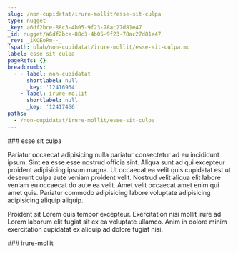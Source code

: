 ```yaml
---
slug: /non-cupidatat/irure-mollit/esse-sit-culpa
type: nugget
_key: a6df2bce-88c3-4b05-9f23-78ac27d81e47
_id: nugget/a6df2bce-88c3-4b05-9f23-78ac27d81e47
_rev: _iKCEoRm--_
fspath: blah/non-cupidatat/irure-mollit/esse-sit-culpa.md
label: esse sit culpa
pageRefs: {}
breadcrumbs:
  - - label: non-cupidatat
      shortlabel: null
      _key: '12416964'
    - label: irure-mollit
      shortlabel: null
      _key: '12417466'
paths:
  - /non-cupidatat/irure-mollit/esse-sit-culpa
---
```


<NuggetArea>
<Nugget slug="/non-cupidatat/irure-mollit/esse-sit-culpa" type="nugget" _key="a6df2bce-88c3-4b05-9f23-78ac27d81e47" _id="nugget/a6df2bce-88c3-4b05-9f23-78ac27d81e47" _rev="_iKCEoRm--_" fspath="blah/non-cupidatat/irure-mollit/esse-sit-culpa.md" label="esse sit culpa" paths="/non-cupidatat/irure-mollit/esse-sit-culpa">
<NuggetBody>
### esse sit culpa

Pariatur occaecat adipisicing nulla pariatur consectetur ad eu incididunt ipsum. Sint ea esse esse nostrud officia sint. Aliqua sunt ad qui excepteur proident adipisicing ipsum magna. Ut occaecat ea velit quis cupidatat est ut deserunt culpa aute veniam proident velit. Nostrud velit aliqua elit labore veniam eu occaecat do aute ea velit. Amet velit occaecat amet enim qui amet quis. Pariatur commodo adipisicing labore voluptate adipisicing adipisicing aliquip aliquip.

Proident sit Lorem quis tempor excepteur. Exercitation nisi mollit irure ad Lorem laborum elit fugiat sit ex ea voluptate ullamco. Anim in dolore minim exercitation cupidatat ex aliquip ad dolore fugiat nisi.

</NuggetBody>
<Breadcrumbs>
<Crumbs>
<Crumb _key="12416964" label="non-cupidatat" /><Crumb _key="12417466" label="irure-mollit" />
</Crumbs>
</Breadcrumbs>
</Nugget>

<NuggetsInbound>
</NuggetsInbound>
<NuggetsOutbound>
</NuggetsOutbound>
</NuggetArea>
<PassagesInbound>
<Passage direction="inbound" type="passage" _key="12417466" _id="passage/12417466" _rev="_iKCEoRO---" label="irure-mollit" passage="irure-mollit" fspath="blah/non-cupidatat/irure-mollit" paths="/non-cupidatat/irure-mollit" slug="/non-cupidatat/irure-mollit">
<NuggetBody>
### irure-mollit

</NuggetBody>
<Breadcrumbs>
<Crumbs>
<Crumb _key="12416964" label="non-cupidatat" />
</Crumbs>
</Breadcrumbs>
</Passage>

</PassagesInbound>
<PassagesOutbound>
</PassagesOutbound>
